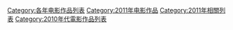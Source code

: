 {{Categories by country|nocat}}

[[Category:各年电影作品列表|Category:各年电影作品列表]]
[[Category:2011年电影作品|Category:2011年电影作品]]
[[Category:2011年相關列表|Category:2011年相關列表]]
[[Category:2010年代電影作品列表|Category:2010年代電影作品列表]]
